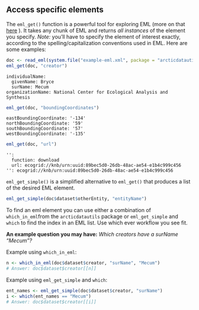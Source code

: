 ## Access specific elements

The `eml_get()` function is a powerful tool for exploring EML (more on that <a href = 'https://ropensci.github.io/EML/' target='_blank'>here</a> ). It takes any chunk of EML and returns _all instances_ of the element you specify. _Note:_ you'll have to specify the element of interest exactly, according to the spelling/capitalization conventions used in EML. Here are some examples:

```r
doc <- read_eml(system.file("example-eml.xml", package = "arcticdatautils"))
eml_get(doc, "creator")
```
```
individualName:
  givenName: Bryce
  surName: Mecum
organizationName: National Center for Ecological Analysis and Synthesis
```

```r
eml_get(doc, "boundingCoordinates")
```
```
eastBoundingCoordinate: '-134'
northBoundingCoordinate: '59'
southBoundingCoordinate: '57'
westBoundingCoordinate: '-135'
```

```r
eml_get(doc, "url")
```
```
'':
  function: download
  url: ecogrid://knb/urn:uuid:89bec5d0-26db-48ac-ae54-e1b4c999c456
'': ecogrid://knb/urn:uuid:89bec5d0-26db-48ac-ae54-e1b4c999c456
```

`eml_get_simple()` is a simplified alternative to `eml_get()` that produces a list of the desired EML element.

```r
eml_get_simple(doc$dataset$otherEntity, "entityName")
```

To find an eml element you can use either a combination of `which_in_eml`from the `arcticdatautils` package or `eml_get_simple` and `which` to find the index in an EML list. Use which ever workflow you see 
fit.

**An example question you may have:** *Which creators have a surName "Mecum"?*

Example using `which_in_eml`:

```r
n <- which_in_eml(doc$dataset$creator, "surName", "Mecum")
# Answer: doc$dataset$creator[[n]]
```

Example using `eml_get_simple` and `which`:

```r
ent_names <- eml_get_simple(doc$dataset$creator, "surName")
i <- which(ent_names == "Mecum")
# Answer: doc$dataset$creator[[i]]
```
